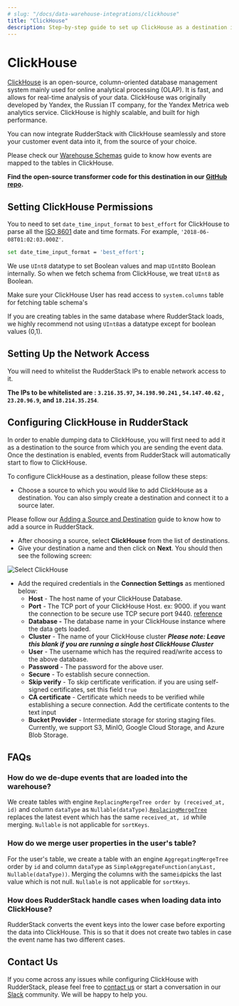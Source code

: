 ```yaml
---
# slug: "/docs/data-warehouse-integrations/clickhouse"
title: "ClickHouse"
description: Step-by-step guide to set up ClickHouse as a destination in RudderStack
---
```


# ClickHouse

[ClickHouse](https://clickhouse.tech/) is an open-source, column-oriented database management system mainly used for online analytical processing \(OLAP\). It is fast, and allows for real-time analysis of your data. ClickHouse was originally developed by Yandex, the Russian IT company, for the Yandex Metrica web analytics service. ClickHouse is highly scalable, and built for high performance.

You can now integrate RudderStack with ClickHouse seamlessly and store your customer event data into it, from the source of your choice.

<div class="infoBlock">

Please check our <a href="https://rudderstack.com/docs/data-warehouse-integrations/warehouse-schemas/">Warehouse Schemas</a> guide to know how events are mapped to the tables in ClickHouse.

</div>

<div class="successBlock">

  **Find the open-source transformer code for this destination in our <a href="https://github.com/rudderlabs/rudder-transformer/tree/master/v0/destinations/clickhouse">GitHub repo</a>.**
</div>

## Setting ClickHouse Permissions

You to need to set `date_time_input_format` to `best_effort` for ClickHouse to parse all the [ISO 8601](https://en.wikipedia.org/wiki/ISO_8601) date and time formats. For example, `'2018-06-08T01:02:03.000Z'`.

```bash
set date_time_input_format = 'best_effort';
```

<div class="infoBlock">

We use <code class="inline-code">UInt8</code> datatype to set Boolean values and map <code class="inline-code">UInt8</code>to Boolean internally. So when we fetch schema from ClickHouse, we treat <code class="inline-code">UInt8</code> as Boolean.

</div>

<div class="infoBlock">

Make sure your ClickHouse User has read access to <code class="inline-code">system.columns</code> table for fetching table schema's

</div>

<div class="warningBlock">

If you are creating tables in the same database where RudderStack loads, we highly recommend not using <code class="inline-code">UInt8</code>as a datatype except for boolean values (0,1).

</div>

## Setting Up the Network Access

You will need to whitelist the RudderStack IPs to enable network access to it.

<div class="infoBlock">

**The IPs to be whitelisted are : <code class="inline-code">3.216.35.97</code>, <code class="inline-code">34.198.90.241</code> , <code class="inline-code">54.147.40.62</code> , <code class="inline-code">23.20.96.9</code>, and <code class="inline-code">18.214.35.254</code>**.

</div>

## Configuring ClickHouse in RudderStack

In order to enable dumping data to ClickHouse, you will first need to add it as a destination to the source from which you are sending the event data. Once the destination is enabled, events from RudderStack will automatically start to flow to ClickHouse.

To configure ClickHouse as a destination, please follow these steps:

- Choose a source to which you would like to add ClickHouse as a destination. You can also simply create a destination and connect it to a source later.

<div class="infoBlock">

Please follow our <a href="https://rudderstack.com/docs/connections/adding-source-and-destination-rudderstack/">Adding a Source and Destination</a> guide to know how to add a source in RudderStack.

</div>

- After choosing a source, select **ClickHouse** from the list of destinations.
- Give your destination a name and then click on **Next**. You should then see the following screen:

<img src="../assets/screenshot-2020-12-15-at-3.11.49-pm.png" alt="Select ClickHouse" />

- Add the required credentials in the **Connection Settings** as mentioned below:
  - **Host** - The host name of your ClickHouse Database.
  - **Port** - The TCP port of your ClickHouse Host. ex: 9000. if you want the connection to be secure use TCP secure port 9440. [reference](https://clickhouse.tech/docs/en/operations/server-configuration-parameters/settings/#server_configuration_parameters-tcp_port)
  - **Database -** The database name in your ClickHouse instance where the data gets loaded.
  - **Cluster** - The name of your ClickHouse cluster _**Please note: Leave this blank if you are running a single host ClickHouse Cluster**_
  - **User** - The username which has the required read/write access to the above database.
  - **Password** - The password for the above user.
  - **Secure** - To establish secure connection.
  - **Skip verify** - To skip certificate verification. if you are using self-signed certificates, set this field `true`
  - **CA certificate** - Certificate which needs to be verified while establishing a secure connection. Add the certificate contents to the text input
  - **Bucket Provider** - Intermediate storage for storing staging files. Currently, we support S3, MinIO, Google Cloud Storage, and Azure Blob Storage.

## FAQs

### **How do we de-dupe events that are loaded into the warehouse?**

We create tables with engine `ReplacingMergeTree order by (received_at, id)` and column `dataType` as `Nullable(dataType)`.[`ReplacingMergeTree`](https://clickhouse.tech/docs/en/engines/table-engines/mergetree-family/replacingmergetree/) replaces the latest event which has the same `received_at, id` while merging. `Nullable` is not applicable for `sortKeys`.

### How do we merge user properties in the user's table?

For the user's table, we create a table with an engine `AggregatingMergeTree` order by `id` and column `dataType` as `SimpleAggregateFunction(anyLast, Nullable(dataType))`. Merging the columns with the same`id`picks the last value which is not null. `Nullable` is not applicable for `sortKeys`.

### How does RudderStack handle cases when loading data into ClickHouse?

RudderStack converts the event keys into the lower case before exporting the data into ClickHouse. This is so that it does not create two tables in case the event name has two different cases.

## Contact Us

If you come across any issues while configuring ClickHouse with RudderStack, please feel free to [contact us](mailto:%20docs@rudderstack.com) or start a conversation in our [Slack](https://rudderstack.com/join-rudderstack-slack-community) community. We will be happy to help you.

##
